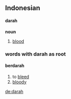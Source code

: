 ==Indonesian==
====darah====
'''noun'''
# [[blood]]

===words with darah as root===
====berdarah====
# to [[bleed]]
# [[bloody]]

[[de:darah]]